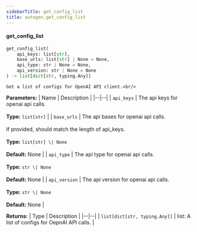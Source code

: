 ```yaml
---
sidebarTitle: get_config_list
title: autogen.get_config_list
---
```


<code class="doc-symbol doc-symbol-heading doc-symbol-function"></code>
#### get_config_list

```python
get_config_list(
    api_keys: list[str],
    base_urls: list[str] | None = None,
    api_type: str | None = None,
    api_version: str | None = None
) -> list[dict[str, typing.Any]]
```

    Get a list of configs for OpenAI API client.<br/>

<b>Parameters:</b>
| Name | Description |
|--|--|
| `api_keys` | The api keys for openai api calls.<br/><br/>**Type:** `list[str]` |
| `base_urls` | The api bases for openai api calls.<br/><br/>If provided, should match the length of api_keys.<br/><br/>**Type:** `list[str] \| None`<br/><br/>**Default:** None |
| `api_type` | The api type for openai api calls.<br/><br/>**Type:** `str \| None`<br/><br/>**Default:** None |
| `api_version` | The api version for openai api calls.<br/><br/>**Type:** `str \| None`<br/><br/>**Default:** None |

<b>Returns:</b>
| Type | Description |
|--|--|
| `list[dict[str, typing.Any]]` | list: A list of configs for OepnAI API calls. |

<br />